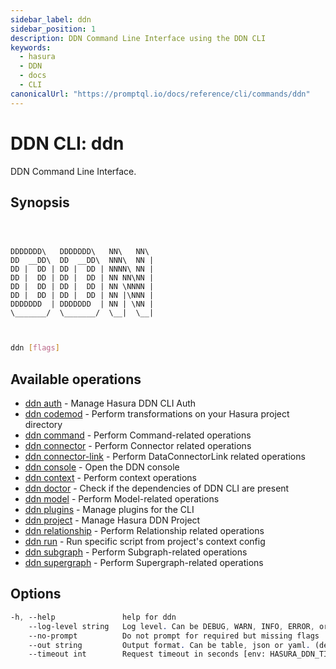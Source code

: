 ```yaml
---
sidebar_label: ddn
sidebar_position: 1
description: DDN Command Line Interface using the DDN CLI
keywords:
  - hasura
  - DDN
  - docs
  - CLI
canonicalUrl: "https://promptql.io/docs/reference/cli/commands/ddn"
---
```


# DDN CLI: ddn

DDN Command Line Interface.

## Synopsis

```

       

DDDDDDD\   DDDDDDD\   NN\   NN\ 
DD  __DD\  DD  __DD\  NNN\  NN |
DD |  DD | DD |  DD | NNNN\ NN |
DD |  DD | DD |  DD | NN NN\NN |
DD |  DD | DD |  DD | NN \NNNN |
DD |  DD | DD |  DD | NN |\NNN |
DDDDDDD  | DDDDDDD  | NN | \NN |
\_______/  \_______/  \__|  \__|



```

```bash
ddn [flags]
```

## Available operations

- [ddn auth](/reference/cli/commands/ddn_auth) - Manage Hasura DDN CLI Auth
- [ddn codemod](/reference/cli/commands/ddn_codemod) - Perform transformations on your Hasura project directory
- [ddn command](/reference/cli/commands/ddn_command) - Perform Command-related operations
- [ddn connector](/reference/cli/commands/ddn_connector) - Perform Connector related operations
- [ddn connector-link](/reference/cli/commands/ddn_connector-link) - Perform DataConnectorLink related operations
- [ddn console](/reference/cli/commands/ddn_console) - Open the DDN console
- [ddn context](/reference/cli/commands/ddn_context) - Perform context operations
- [ddn doctor](/reference/cli/commands/ddn_doctor) - Check if the dependencies of DDN CLI are present
- [ddn model](/reference/cli/commands/ddn_model) - Perform Model-related operations
- [ddn plugins](/reference/cli/commands/ddn_plugins) - Manage plugins for the CLI
- [ddn project](/reference/cli/commands/ddn_project) - Manage Hasura DDN Project
- [ddn relationship](/reference/cli/commands/ddn_relationship) - Perform Relationship related operations
- [ddn run](/reference/cli/commands/ddn_run) - Run specific script from project's context config
- [ddn subgraph](/reference/cli/commands/ddn_subgraph) - Perform Subgraph-related operations
- [ddn supergraph](/reference/cli/commands/ddn_supergraph) - Perform Supergraph-related operations

## Options

```sass
-h, --help               help for ddn
    --log-level string   Log level. Can be DEBUG, WARN, INFO, ERROR, or FATAL. (default "INFO")
    --no-prompt          Do not prompt for required but missing flags
    --out string         Output format. Can be table, json or yaml. (default "table")
    --timeout int        Request timeout in seconds [env: HASURA_DDN_TIMEOUT] (default 100)
```

